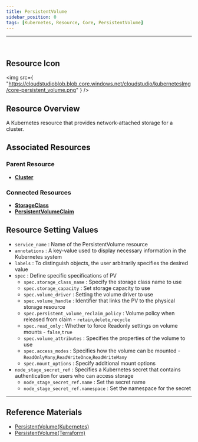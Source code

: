 ```yaml
---
title: PersistentVolume
sidebar_position: 0
tags: [Kubernetes, Resource, Core, PersistentVolume]
---
```



<hr />
<br />


## Resource Icon

<img
    src={
        "https://cloudstudioblob.blob.core.windows.net/cloudstudio/kubernetesImg/core-persistent_volume.png"
    }
/>

## Resource Overview

A Kubernetes resource that provides network-attached storage for a cluster.

## Associated Resources

### Parent Resource

-   [**Cluster**](https://docs.cstudio.app/en/docs/resource/kubernetes/Base/Cluster)


### Connected Resources

-   [**StorageClass**](https://docs.cstudio.app/en/docs/resource/kubernetes/Storage/StorageClass)
-   [**PersistentVolumeClaim**](https://docs.cstudio.app/en/docs/resource/kubernetes/Core/PersistentVolumeClaim)

## Resource Setting Values

-   `service_name` : Name of the PersistentVolume resource
-   `annotations` : A key-value used to display necessary information in the Kubernetes system
-   `labels` : To distinguish objects, the user arbitrarily specifies the desired value
-   `spec` : Define specific specifications of PV
    -   `spec.storage_class_name` : Specify the storage class name to use
    -   `spec.storage_capacity` : Set storage capacity to use
    -   `spec.volume_driver` : Setting the volume driver to use
    -   `spec.volume_handle` : Identifier that links the PV to the physical storage resource
    -   `spec.persistent_volume_reclaim_policy` : Volume policy when released from claim - `retain`,`delete`,`recycle`
    -   `spec.read_only` : Whether to force Readonly settings on volume mounts - `false`,`true`
    -   `spec.volume_attributes` : Specifies the properties of the volume to use
    -   `spec.access_modes` : Specifies how the volume can be mounted - `ReadOnlyMany`,`ReadWriteOnce`,`ReadWriteMany`
    -   `spec.mount_options` : Specify additional mount options
-   `node_stage_secret_ref` : Specifies a Kubernetes secret that contains authentication for users who can access storage
    -   `node_stage_secret_ref.name` : Set the secret name
    -   `node_stage_secret_ref.namespace` : Set the namespace for the secret


---

## Reference Materials

-   [PersistentVolume(Kubernetes)](https://registry.terraform.io/providers/hashicorp/kubernetes/latest/docs/resources/persistent_volume)
-   [PersistentVolume(Terraform)](https://kubernetes.io/docs/concepts/storage/persistent-volumes/)
